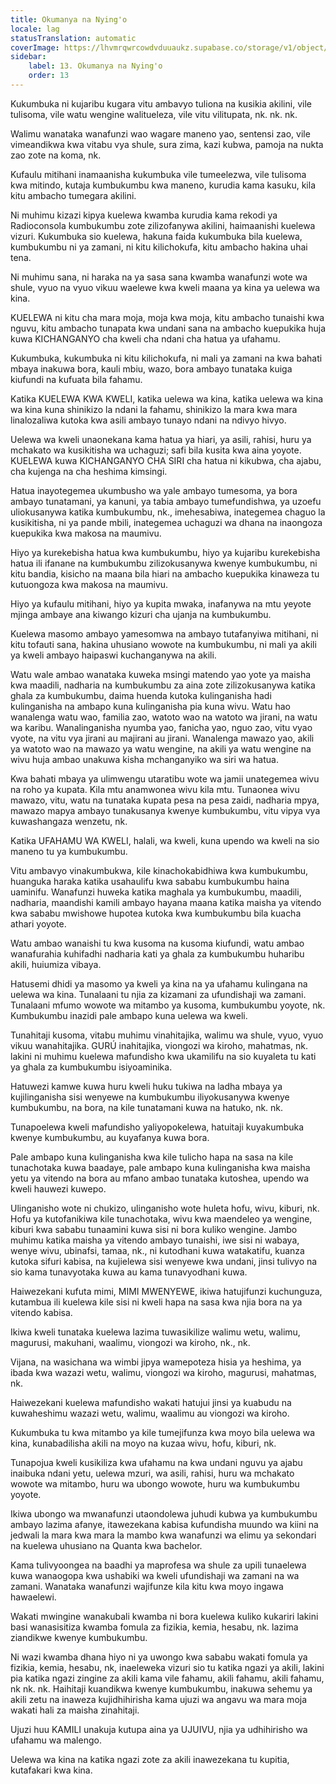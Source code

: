 ```yaml
---
title: Okumanya na Nying'o
locale: lag
statusTranslation: automatic
coverImage: https://lhvmrqwrcowdvduuaukz.supabase.co/storage/v1/object/public/strapi-uploads/small_cover-educacion-fundamental.webp-2d51a7828a2b1309555be27f7e2a61a0.webp
sidebar:
    label: 13. Okumanya na Nying'o
    order: 13
---
```

Kukumbuka ni kujaribu kugara vitu ambavyo tuliona na kusikia akilini, vile tulisoma, vile watu wengine walitueleza, vile vitu vilitupata, nk. nk. nk.

Walimu wanataka wanafunzi wao wagare maneno yao, sentensi zao, vile vimeandikwa kwa vitabu vya shule, sura zima, kazi kubwa, pamoja na nukta zao zote na koma, nk.

Kufaulu mitihani inamaanisha kukumbuka vile tumeelezwa, vile tulisoma kwa mitindo, kutaja kumbukumbu kwa maneno, kurudia kama kasuku, kila kitu ambacho tumegara akilini.

Ni muhimu kizazi kipya kuelewa kwamba kurudia kama rekodi ya Radioconsola kumbukumbu zote zilizofanywa akilini, haimaanishi kuelewa vizuri. Kukumbuka sio kuelewa, hakuna faida kukumbuka bila kuelewa, kumbukumbu ni ya zamani, ni kitu kilichokufa, kitu ambacho hakina uhai tena.

Ni muhimu sana, ni haraka na ya sasa sana kwamba wanafunzi wote wa shule, vyuo na vyuo vikuu waelewe kwa kweli maana ya kina ya uelewa wa kina.

KUELEWA ni kitu cha mara moja, moja kwa moja, kitu ambacho tunaishi kwa nguvu, kitu ambacho tunapata kwa undani sana na ambacho kuepukika huja kuwa KICHANGANYO cha kweli cha ndani cha hatua ya ufahamu.

Kukumbuka, kukumbuka ni kitu kilichokufa, ni mali ya zamani na kwa bahati mbaya inakuwa bora, kauli mbiu, wazo, bora ambayo tunataka kuiga kiufundi na kufuata bila fahamu.

Katika KUELEWA KWA KWELI, katika uelewa wa kina, katika uelewa wa kina wa kina kuna shinikizo la ndani la fahamu, shinikizo la mara kwa mara linalozaliwa kutoka kwa asili ambayo tunayo ndani na ndivyo hivyo.

Uelewa wa kweli unaonekana kama hatua ya hiari, ya asili, rahisi, huru ya mchakato wa kusikitisha wa uchaguzi; safi bila kusita kwa aina yoyote. KUELEWA kuwa KICHANGANYO CHA SIRI cha hatua ni kikubwa, cha ajabu, cha kujenga na cha heshima kimsingi.

Hatua inayotegemea ukumbusho wa yale ambayo tumesoma, ya bora ambayo tunatamani, ya kanuni, ya tabia ambayo tumefundishwa, ya uzoefu uliokusanywa katika kumbukumbu, nk., imehesabiwa, inategemea chaguo la kusikitisha, ni ya pande mbili, inategemea uchaguzi wa dhana na inaongoza kuepukika kwa makosa na maumivu.

Hiyo ya kurekebisha hatua kwa kumbukumbu, hiyo ya kujaribu kurekebisha hatua ili ifanane na kumbukumbu zilizokusanywa kwenye kumbukumbu, ni kitu bandia, kisicho na maana bila hiari na ambacho kuepukika kinaweza tu kutuongoza kwa makosa na maumivu.

Hiyo ya kufaulu mitihani, hiyo ya kupita mwaka, inafanywa na mtu yeyote mjinga ambaye ana kiwango kizuri cha ujanja na kumbukumbu.

Kuelewa masomo ambayo yamesomwa na ambayo tutafanyiwa mitihani, ni kitu tofauti sana, hakina uhusiano wowote na kumbukumbu, ni mali ya akili ya kweli ambayo haipaswi kuchanganywa na akili.

Watu wale ambao wanataka kuweka msingi matendo yao yote ya maisha kwa maadili, nadharia na kumbukumbu za aina zote zilizokusanywa katika ghala za kumbukumbu, daima huenda kutoka kulinganisha hadi kulinganisha na ambapo kuna kulinganisha pia kuna wivu. Watu hao wanalenga watu wao, familia zao, watoto wao na watoto wa jirani, na watu wa karibu. Wanalinganisha nyumba yao, fanicha yao, nguo zao, vitu vyao vyote, na vitu vya jirani au majirani au jirani. Wanalenga mawazo yao, akili ya watoto wao na mawazo ya watu wengine, na akili ya watu wengine na wivu huja ambao unakuwa kisha mchanganyiko wa siri wa hatua.

Kwa bahati mbaya ya ulimwengu utaratibu wote wa jamii unategemea wivu na roho ya kupata. Kila mtu anamwonea wivu kila mtu. Tunaonea wivu mawazo, vitu, watu na tunataka kupata pesa na pesa zaidi, nadharia mpya, mawazo mapya ambayo tunakusanya kwenye kumbukumbu, vitu vipya vya kuwashangaza wenzetu, nk.

Katika UFAHAMU WA KWELI, halali, wa kweli, kuna upendo wa kweli na sio maneno tu ya kumbukumbu.

Vitu ambavyo vinakumbukwa, kile kinachokabidhiwa kwa kumbukumbu, huanguka haraka katika usahaulifu kwa sababu kumbukumbu haina uaminifu. Wanafunzi huweka katika maghala ya kumbukumbu, maadili, nadharia, maandishi kamili ambayo hayana maana katika maisha ya vitendo kwa sababu mwishowe hupotea kutoka kwa kumbukumbu bila kuacha athari yoyote.

Watu ambao wanaishi tu kwa kusoma na kusoma kiufundi, watu ambao wanafurahia kuhifadhi nadharia kati ya ghala za kumbukumbu huharibu akili, huiumiza vibaya.

Hatusemi dhidi ya masomo ya kweli ya kina na ya ufahamu kulingana na uelewa wa kina. Tunalaani tu njia za kizamani za ufundishaji wa zamani. Tunalaani mfumo wowote wa mitambo ya kusoma, kumbukumbu yoyote, nk. Kumbukumbu inazidi pale ambapo kuna uelewa wa kweli.

Tunahitaji kusoma, vitabu muhimu vinahitajika, walimu wa shule, vyuo, vyuo vikuu wanahitajika. GURÚ inahitajika, viongozi wa kiroho, mahatmas, nk. lakini ni muhimu kuelewa mafundisho kwa ukamilifu na sio kuyaleta tu kati ya ghala za kumbukumbu isiyoaminika.

Hatuwezi kamwe kuwa huru kweli huku tukiwa na ladha mbaya ya kujilinganisha sisi wenyewe na kumbukumbu iliyokusanywa kwenye kumbukumbu, na bora, na kile tunatamani kuwa na hatuko, nk. nk.

Tunapoelewa kweli mafundisho yaliyopokelewa, hatuitaji kuyakumbuka kwenye kumbukumbu, au kuyafanya kuwa bora.

Pale ambapo kuna kulinganisha kwa kile tulicho hapa na sasa na kile tunachotaka kuwa baadaye, pale ambapo kuna kulinganisha kwa maisha yetu ya vitendo na bora au mfano ambao tunataka kutoshea, upendo wa kweli hauwezi kuwepo.

Ulinganisho wote ni chukizo, ulinganisho wote huleta hofu, wivu, kiburi, nk. Hofu ya kutofanikiwa kile tunachotaka, wivu kwa maendeleo ya wengine, kiburi kwa sababu tunaamini kuwa sisi ni bora kuliko wengine. Jambo muhimu katika maisha ya vitendo ambayo tunaishi, iwe sisi ni wabaya, wenye wivu, ubinafsi, tamaa, nk., ni kutodhani kuwa watakatifu, kuanza kutoka sifuri kabisa, na kujielewa sisi wenyewe kwa undani, jinsi tulivyo na sio kama tunavyotaka kuwa au kama tunavyodhani kuwa.

Haiwezekani kufuta mimi, MIMI MWENYEWE, ikiwa hatujifunzi kuchunguza, kutambua ili kuelewa kile sisi ni kweli hapa na sasa kwa njia bora na ya vitendo kabisa.

Ikiwa kweli tunataka kuelewa lazima tuwasikilize walimu wetu, walimu, magurusi, makuhani, waalimu, viongozi wa kiroho, nk., nk.

Vijana, na wasichana wa wimbi jipya wamepoteza hisia ya heshima, ya ibada kwa wazazi wetu, walimu, viongozi wa kiroho, magurusi, mahatmas, nk.

Haiwezekani kuelewa mafundisho wakati hatujui jinsi ya kuabudu na kuwaheshimu wazazi wetu, walimu, waalimu au viongozi wa kiroho.

Kukumbuka tu kwa mitambo ya kile tumejifunza kwa moyo bila uelewa wa kina, kunabadilisha akili na moyo na kuzaa wivu, hofu, kiburi, nk.

Tunapojua kweli kusikiliza kwa ufahamu na kwa undani nguvu ya ajabu inaibuka ndani yetu, uelewa mzuri, wa asili, rahisi, huru wa mchakato wowote wa mitambo, huru wa ubongo wowote, huru wa kumbukumbu yoyote.

Ikiwa ubongo wa mwanafunzi utaondolewa juhudi kubwa ya kumbukumbu ambayo lazima afanye, itawezekana kabisa kufundisha muundo wa kiini na jedwali la mara kwa mara la mambo kwa wanafunzi wa elimu ya sekondari na kuelewa uhusiano na Quanta kwa bachelor.

Kama tulivyoongea na baadhi ya maprofesa wa shule za upili tunaelewa kuwa wanaogopa kwa ushabiki wa kweli ufundishaji wa zamani na wa zamani. Wanataka wanafunzi wajifunze kila kitu kwa moyo ingawa hawaelewi.

Wakati mwingine wanakubali kwamba ni bora kuelewa kuliko kukariri lakini basi wanasisitiza kwamba fomula za fizikia, kemia, hesabu, nk. lazima ziandikwe kwenye kumbukumbu.

Ni wazi kwamba dhana hiyo ni ya uwongo kwa sababu wakati fomula ya fizikia, kemia, hesabu, nk, inaeleweka vizuri sio tu katika ngazi ya akili, lakini pia katika ngazi zingine za akili kama vile fahamu, akili fahamu, akili fahamu, nk nk. nk. Haihitaji kuandikwa kwenye kumbukumbu, inakuwa sehemu ya akili zetu na inaweza kujidhihirisha kama ujuzi wa angavu wa mara moja wakati hali za maisha zinahitaji.

Ujuzi huu KAMILI unakuja kutupa aina ya UJUIVU, njia ya udhihirisho wa ufahamu wa malengo.

Uelewa wa kina na katika ngazi zote za akili inawezekana tu kupitia, kutafakari kwa kina.

